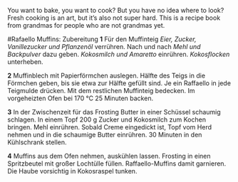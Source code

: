 You want to bake, you want to cook? But you have no idea where to look? Fresh cooking is an art, but it's also not super hard. This is a recipe book from grandmas for people who are not grandmas yet.

#Rafaello Muffins: Zubereitung
**1**
Für den Muffinteig *Eier, Zucker, Vanillezucker und Pflanzenöl* verrühren. Nach und nach *Mehl und Backpulver* dazu geben. *Kokosmilch und Amaretto* einrühren. *Kokosflocken* unterheben.

**2**
Muffinblech mit Papierförmchen auslegen. Hälfte des Teigs in die Förmchen geben, bis sie etwa zur Hälfte gefüllt sind. Je ein Raffaello in jede Teigmulde drücken. Mit dem restlichen Muffinteig bedecken. Im vorgeheizten Ofen bei 170 °C 25 Minuten backen.

**3**
In der Zwischenzeit für das Frosting Butter in einer Schüssel schaumig schlagen. In einem Topf 200 g Zucker und Kokosmilch zum Kochen bringen. Mehl einrühren. Sobald Creme eingedickt ist, Topf vom Herd nehmen und in die schaumige Butter einrühren. 30 Minuten in den Kühlschrank stellen.

**4**
Muffins aus dem Ofen nehmen, auskühlen lassen. Frosting in einen Spritzbeutel mit großer Lochtülle füllen. Raffaello-Muffins damit garnieren. Die Haube vorsichtig in Kokosraspel tunken. 
